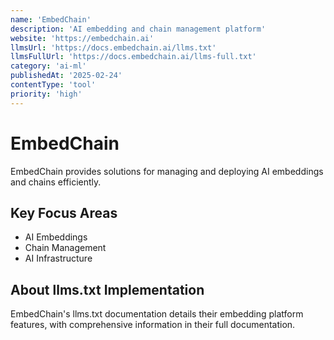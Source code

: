 ```yaml
---
name: 'EmbedChain'
description: 'AI embedding and chain management platform'
website: 'https://embedchain.ai'
llmsUrl: 'https://docs.embedchain.ai/llms.txt'
llmsFullUrl: 'https://docs.embedchain.ai/llms-full.txt'
category: 'ai-ml'
publishedAt: '2025-02-24'
contentType: 'tool'
priority: 'high'
---
```


# EmbedChain

EmbedChain provides solutions for managing and deploying AI embeddings and chains efficiently.

## Key Focus Areas

- AI Embeddings
- Chain Management
- AI Infrastructure

## About llms.txt Implementation

EmbedChain's llms.txt documentation details their embedding platform features, with comprehensive information in their full documentation.
